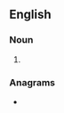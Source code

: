 {{also|springwater|spring water}}
==English==

===Noun===
{{en-noun|~}}

# {{alt form|springwater|lang=en}}

===Anagrams===
* {{anagrams|en|a=aeginprrstw|tiger prawns}}